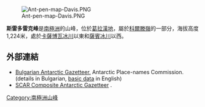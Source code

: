 [[Image:Ant-pen-map-Davis.PNG|thumb]]

'''斯雷多雷克峰'''是[[南極洲|南極洲]]的山峰，位於[[葛拉漢地|葛拉漢地]]，屬於[[科爾滕嶺|科爾滕嶺]]的一部分，海拔高度1,224米，處於[[卡薩博瓦冰川|卡薩博瓦冰川]]以東和[[薩賓冰川|薩賓冰川]]以西。

{{coord|63|55|50|S|59|49|39|W|display=title}}

==外部連結==
* [http://apcbg.org/gazet-bg.doc Bulgarian Antarctic Gazetteer.] {{Wayback|url=http://apcbg.org/gazet-bg.doc |date=20131012104624 }} Antarctic Place-names Commission. (details in Bulgarian, [http://apcbg.org/gazet.htm basic data] {{Wayback|url=http://apcbg.org/gazet.htm |date=20160304071225 }} in English)
* [http://data.aad.gov.au/aadc/gaz/scar/ SCAR Composite Antarctic Gazetteer] {{WebCite|url=https://www.webcitation.org/5ug2CfC7m?url=http://data.aad.gov.au/aadc/gaz/scar/ |date=20101202140255 |dateformat=iso }}.

{{Antarctica-geo-stub}}
[[Category:南極洲山峰|Category:南極洲山峰]]
